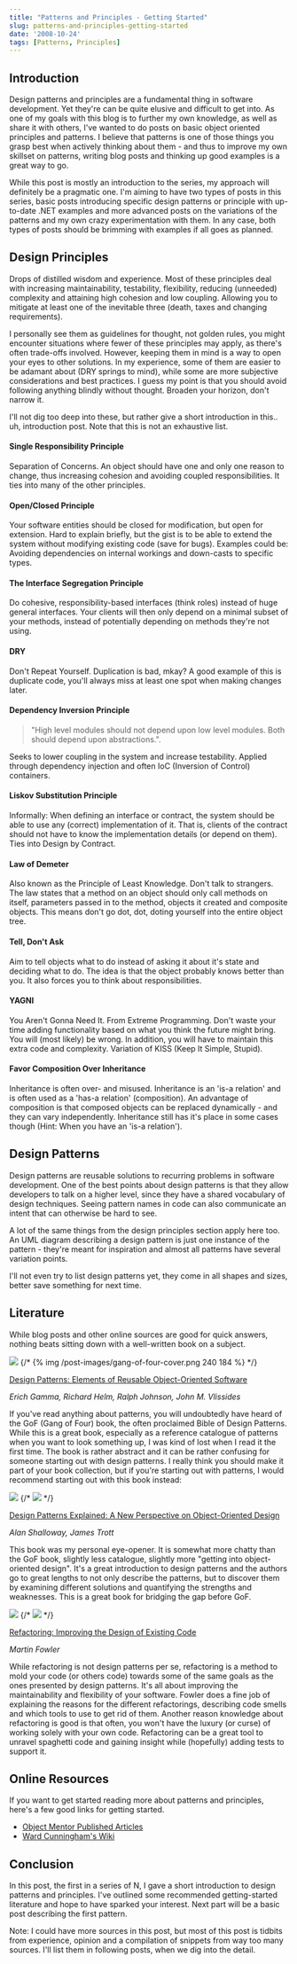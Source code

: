 ```yaml
---
title: "Patterns and Principles - Getting Started"
slug: patterns-and-principles-getting-started
date: '2008-10-24'
tags: [Patterns, Principles]
---
```


## Introduction

Design patterns and principles are a fundamental thing in software development. Yet they're can be quite elusive and difficult to get into. As one of my goals with this blog is to further my own knowledge, as well as share it with others, I've wanted to do posts on basic object oriented principles and patterns. I believe that patterns is one of those things you grasp best when actively thinking about them - and thus to improve my own skillset on patterns, writing blog posts and thinking up good examples is a great way to go.

While this post is mostly an introduction to the series, my approach will definitely be a pragmatic one. I'm aiming to have two types of posts in this series, basic posts introducing specific design patterns or principle with up-to-date .NET examples and more advanced posts on the variations of the patterns and my own crazy experimentation with them. In any case, both types of posts should be brimming with examples if all goes as planned. 

## Design Principles

Drops of distilled wisdom and experience. Most of these principles deal with increasing maintainability, testability, flexibility, reducing (unneeded) complexity and attaining high cohesion and low coupling. Allowing you to mitigate at least one of the inevitable three (death, taxes and changing requirements).  

I personally see them as guidelines for thought, not golden rules, you might encounter situations where fewer of these principles may apply, as there's often trade-offs involved. However, keeping them in mind is a way to open your eyes to other solutions. In my experience, some of them are easier to be adamant about (DRY springs to mind), while some are more subjective considerations and best practices. I guess my point is that you should avoid following anything blindly without thought. Broaden your horizon, don't narrow it.  

I'll not dig too deep into these, but rather give a short introduction in this.. uh, introduction post. Note that this is not an exhaustive list.

#### Single Responsibility Principle

Separation of Concerns. An object should have one and only one reason to change, thus increasing cohesion and avoiding coupled responsibilities. It ties into many of the other principles.

#### Open/Closed Principle
Your software entities should be closed for modification, but open for extension. Hard to explain briefly, but the gist is to be able to extend the system without modifying existing code (save for bugs). Examples could be: Avoiding dependencies on internal workings and down-casts to specific types.

#### The Interface Segregation Principle
Do cohesive, responsibility-based interfaces (think roles) instead of huge general interfaces. Your clients will then only depend on a minimal subset of your methods, instead of potentially depending on methods they're not using.

#### DRY
Don't Repeat Yourself. Duplication is bad, mkay? A good example of this is duplicate code, you'll always miss at least one spot when making changes later.

#### Dependency Inversion Principle
> "High level modules should not depend upon low level modules. Both should depend upon abstractions.". 

Seeks to lower coupling in the system and increase testability. Applied through dependency injection and often IoC (Inversion of Control) containers.

#### Liskov Substitution Principle
Informally: When defining an interface or contract, the system should be able to use any (correct) implementation of it. That is, clients of the contract should not have to know the implementation details (or depend on them). Ties into Design by Contract.

#### Law of Demeter
Also known as the Principle of Least Knowledge. Don't talk to strangers. The law states that a method on an object should only call methods on itself, parameters passed in to the method, objects it created and composite objects. This means don't go dot, dot, doting yourself into the entire object tree.

#### Tell, Don't Ask
Aim to tell objects what to do instead of asking it about it's state and deciding what to do. The idea is that the object probably knows better than you. It also forces you to think about responsibilities.

#### YAGNI
You Aren't Gonna Need It. From Extreme Programming. Don't waste your time adding functionality based on what you think the future might bring. You will (most likely) be wrong. In addition, you will have to maintain this extra code and complexity. Variation of KISS (Keep It Simple, Stupid).

#### Favor Composition Over Inheritance
Inheritance is often over- and misused. Inheritance is an 'is-a relation' and is often used as a 'has-a relation' (composition). An advantage of composition is that composed objects can be replaced dynamically - and they can vary independently. Inheritance still has it's place in some cases though (Hint: When you have an 'is-a relation'). 

## Design Patterns

Design patterns are reusable solutions to recurring problems in software development. One of the best points about design patterns is that they allow developers to talk on a higher level, since they have a shared vocabulary of design techniques. Seeing pattern names in code can also communicate an intent that can otherwise be hard to see.

A lot of the same things from the design principles section apply here too. An UML diagram describing a design pattern is just one instance of the pattern - they're meant for inspiration and almost all patterns have several variation points.

I'll not even try to list design patterns yet, they come in all shapes and sizes, better save something for next time.

## Literature

While blog posts and other online sources are good for quick answers, nothing beats sitting down with a well-written book on a subject.

<img src="/gang-of-four-cover.png" />
{/* {% img /post-images/gang-of-four-cover.png 240 184 %} */}

[Design Patterns: Elements of Reusable Object-Oriented Software](http://www.amazon.com/Design-Patterns-Object-Oriented-Addison-Wesley-Professional/dp/0201633612/)

_Erich Gamma, Richard Helm, Ralph Johnson, John M. Vlissides_

If you've read anything about patterns, you will undoubtedly have heard of the GoF (Gang of Four) book, the often proclaimed Bible of Design Patterns. While this is a great book, especially as a reference catalogue of patterns when you want to look something up, I was kind of lost when I read it the first time. The book is rather abstract and it can be rather confusing for someone starting out with design patterns. I really think you should make it part of your book collection, but if you're starting out with patterns, I would recommend starting out with this book instead:

<img src="/design-patterns-explained-cover.jpg" />
{/* <img src="/design-patterns-explained-cover.jpg" /> */}

[Design Patterns Explained: A New Perspective on Object-Oriented Design](http://www.amazon.com/Design-Patterns-Explained-Perspective-Object-Oriented/dp/0321247140/)

_Alan Shalloway, James Trott_

This book was my personal eye-opener. It is somewhat more chatty than the GoF book, slightly less catalogue, slightly more "getting into object-oriented design". It's a great introduction to design patterns and the authors go to great lengths to not only describe the patterns, but to discover them by examining different solutions and quantifying the strengths and weaknesses. This is a great book for bridging the gap before GoF. 

<img src="/refactoring-cover.jpg" />
{/* <img src="/refactoring-cover.jpg" /> */}

[Refactoring: Improving the Design of Existing Code](http://www.amazon.com/Refactoring-Improving-Existing-Addison-Wesley-Technology/dp/0201485672/)

_Martin Fowler_

While refactoring is not design patterns per se, refactoring is a method to mold your code (or others code) towards some of the same goals as the ones presented by design patterns. It's all about improving the maintainability and flexibility of your software. Fowler does a fine job of explaining the reasons for the different refactorings, describing code smells and which tools to use to get rid of them. Another reason knowledge about refactoring is good is that often, you won't have the luxury (or curse) of working solely with your own code. Refactoring can be a great tool to unravel spaghetti code and gaining insight while (hopefully) adding tests to support it.

## Online Resources

If you want to get started reading more about patterns and principles, here's a few good links for getting started.

- [Object Mentor Published Articles](http://objectmentor.com/resources/publishedArticles.html)
- [Ward Cunningham's Wiki](http://c2.com/cgi/wiki?CategoryPattern)

## Conclusion

In this post, the first in a series of N, I gave a short introduction to design patterns and principles. I've outlined some recommended getting-started literature and hope to have sparked your interest. Next part will be a basic post describing the first pattern.

Note: I could have more sources in this post, but most of this post is tidbits from experience, opinion and a compilation of snippets from way too many sources. I'll list them in following posts, when we dig into the detail.
